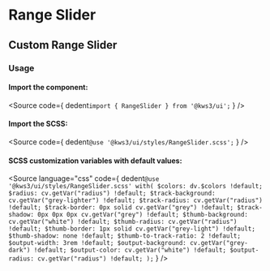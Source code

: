 
<Version />

# Range Slider
## Custom Range Slider


<Meta of={Stories} />
<Canvas of={Stories.Main} />
<Controls />

### Usage
#### Import the component:
<Source
  code={
    dedent`import { RangeSlider } from '@kws3/ui';`
  }
/>

#### Import the SCSS:
<Source
  code={
    dedent`@use '@kws3/ui/styles/RangeSlider.scss';`
  }
/>

#### SCSS customization variables with default values:
<Source
  language="css"
  code={
    dedent`
      @use '@kws3/ui/styles/RangeSlider.scss' with(
        $colors: dv.$colors !default;
        $radius: cv.getVar("radius") !default;
        $track-background: cv.getVar("grey-lighter") !default;
        $track-radius: cv.getVar("radius") !default;
        $track-border: 0px solid cv.getVar("grey") !default;
        $track-shadow: 0px 0px 0px cv.getVar("grey") !default;
        $thumb-background: cv.getVar("white") !default;
        $thumb-radius: cv.getVar("radius") !default;
        $thumb-border: 1px solid cv.getVar("grey-light") !default;
        $thumb-shadow: none !default;
        $thumb-to-track-ratio: 2 !default;
        $output-width: 3rem !default;
        $output-background: cv.getVar("grey-dark") !default;
        $output-color: cv.getVar("white") !default;
        $output-radius: cv.getVar("radius") !default;
      );
    `
  }
/>